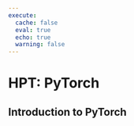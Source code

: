 ```yaml
---
execute:
  cache: false
  eval: true
  echo: true
  warning: false
---
```


# HPT: PyTorch {#sec-hpt-pytorch}

## Introduction to PyTorch {#sec-hpt-pytorch-intro}